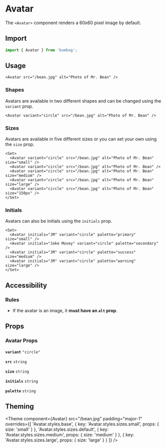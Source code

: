 
# Avatar

The `<Avatar>` component renders a 60x60 pixel image by default.

## Import

```jsx
import { Avatar } from 'bumbag';
```

## Usage

```jsx-live
<Avatar src="/bean.jpg" alt="Photo of Mr. Bean" />
```

### Shapes

Avatars are available in two different shapes and can be changed using the `variant` prop.

```jsx-live
<Avatar variant="circle" src="/bean.jpg" alt="Photo of Mr. Bean" />
```

### Sizes

Avatars are available in five different sizes or you can set your own using the `size` prop.

```jsx-live
<Set>
  <Avatar variant="circle" src="/bean.jpg" alt="Photo of Mr. Bean" size="small" />
  <Avatar variant="circle" src="/bean.jpg" alt="Photo of Mr. Bean" />
  <Avatar variant="circle" src="/bean.jpg" alt="Photo of Mr. Bean" size="medium" />
  <Avatar variant="circle" src="/bean.jpg" alt="Photo of Mr. Bean" size="large" />
  <Avatar variant="circle" src="/bean.jpg" alt="Photo of Mr. Bean" size="150px" />
</Set>
```

### Initials

Avatars can also be initials using the `initials` prop.

```jsx-live
<Set>
  <Avatar initials="JM" variant="circle" palette="primary" size="small" />
  <Avatar initials="Jake Moxey" variant="circle" palette="secondary" />
  <Avatar initials="JM" variant="circle" palette="success" size="medium" />
  <Avatar initials="JM" variant="circle" palette="warning" size="large" />
</Set>
```

## Accessibility

### Rules

- If the avatar is an image, it **must have an `alt` prop**.

## Props

### Avatar Props

<!-- Automatically generated -->

**<Code marginRight="major-1">variant</Code>** <Code fontSize="150" palette="primary">&#34;circle&#34;</Code>

<Box marginBottom="major-4" />

**<Code marginRight="major-1">src</Code>** <Code fontSize="150" palette="primary">string</Code>

<Box marginBottom="major-4" />

**<Code marginRight="major-1">size</Code>** <Code fontSize="150" palette="primary">string</Code>

<Box marginBottom="major-4" />

**<Code marginRight="major-1">initials</Code>** <Code fontSize="150" palette="primary">string</Code>

<Box marginBottom="major-4" />

**<Code marginRight="major-1">palette</Code>** <Code fontSize="150" palette="primary">string</Code>

<Box marginBottom="major-4" />

## Theming

<Theme
  component={Avatar}
  src="/bean.jpg"
  padding="major-1"
  overrides={[
    'Avatar.styles.base',
    { key: 'Avatar.styles.sizes.small', props: { size: 'small' } },
    'Avatar.styles.sizes.default',
    { key: 'Avatar.styles.sizes.medium', props: { size: 'medium' } },
    { key: 'Avatar.styles.sizes.large', props: { size: 'large' } }
  ]}
/>
